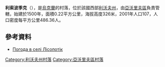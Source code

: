 {{coord|49|55|38|N|23|53|50|E|scale:100000|display=title}}

'''利索波季克'''（{{lang-uk|Лісопотік}}），是[[烏克蘭|烏克蘭]]的村落，位於該國西部[[利沃夫州|利沃夫州]]，由[[亞沃里夫區|亞沃里夫區]]負責管轄，始建於1500年，面積0.22平方公里，海拔高度326米，2001年人口107，人口密度每平方公里486.36人。

==參考資料==
* [http://weather.in.ua/ua/l'vovskaja/13676 Погода в селі Лісопотік] {{Wayback|url=http://weather.in.ua/ua/l'vovskaja/13676 |date=20160305084027 }}

{{DEFAULTSORT:Лісопотік}}
[[Category:利沃夫州村落|Category:利沃夫州村落]]
[[Category:亞沃里夫區村落|Category:亞沃里夫區村落]]


{{Lviv-geo-stub}}
